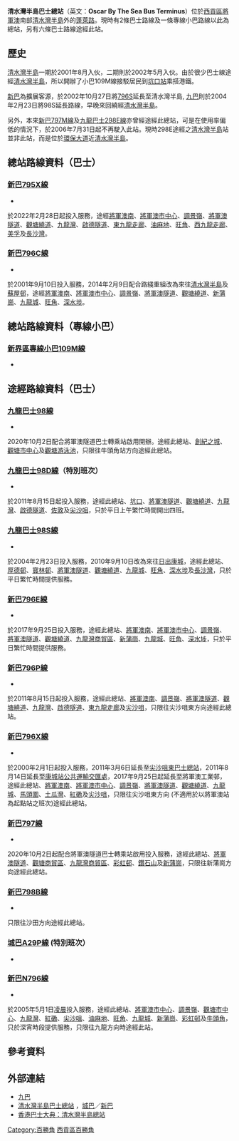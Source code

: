 {{不是|清水灣巴士總站}}
{{Infobox HK Bus terminus 
| image= OscarByTheSeaBT.JPG
| name= 清水灣半島巴士總站 
| engname= Oscar By The Sea Bus Terminus
| district= [[西貢區|西貢區]] 
| area= [[九巴|九巴]]<br>-[[清水灣半島_(住宅)|清水灣半島]]／[[將軍澳工業邨|將軍澳工業邨]]<br>[[新巴|新巴]]<br>-清水灣半島
| location= [[蓬萊路|蓬萊路]]清水灣半島外
| coordinates= {{Coord|22|18|31.6|N|114|15|59.5|E|display=inline,title}}
| opendate= 2002年 
| terminate= [[新巴|新巴]]<br>[[新巴795X線|795X]]、[[新巴796C線|796C]]<br>[[香港小巴|專線小巴]]<br>[[新界區專線小巴109M線|109M]]
| via= [[九巴|九巴]]<br>[[九龍巴士98線|98]]、[[九龍巴士98D線|98D]]（特別班次）、[[九龍巴士98S線|98S]]<br>新巴<br>[[新巴796E線|796E]]、[[新巴796P線|796P]]、[[新巴796X線|796X]]、[[新巴797線|797]]、[[新巴798B線|798B]]、[[新巴N796線|N796]]
| feeder= 
| nearbystreets= 蓬萊路、蓬萊徑、[[環保大道|環保大道]]
| nearbysights= 清水灣半島、[[啟思中學|啟思中學]]
| notes= 
| alternative= 
| bgcolor=blue
| fontcolor=white 
}}
'''清水灣半島巴士總站'''（英文：'''Oscar By The Sea Bus Terminus'''）位於[[西貢區|西貢區]][[將軍澳|將軍澳]]南部[[清水灣半島_(住宅)|清水灣半島]]外的[[蓬萊路|蓬萊路]]。現時有2條巴士路線及一條專線小巴路線以此為總站，另有六條巴士路線途經此站。

==歷史==
[[清水灣半島_(住宅)|清水灣半島]]一期於2001年8月入伙，二期則於2002年5月入伙。由於很少巴士線途經[[清水灣半島_(住宅)|清水灣半島]]，所以開辦了小巴109M線接駁居民到[[坑口站_(香港)|坑口站]]乘搭港鐵。

[[新巴|新巴]]為擴展客源，於2002年10月27日將[[新巴796S線|796S]]延長至清水灣半島, [[九巴|九巴]]則於2004年2月23日將98S延長路線，早晚來回繞經[[清水灣半島_(住宅)|清水灣半島]]。

另外，本來[[新巴797M線|新巴797M線]]及[[九龍巴士298E線|九龍巴士298E線]]亦曾經途經此總站，可是在使用率偏低的情況下，於2006年7月31日起不再駛入此站。現時298E途經之[[清水灣半島_(住宅)|清水灣半島]]站並非此站，而是位於[[環保大道|環保大道]]近[[清水灣半島_(住宅)|清水灣半島]]。

==總站路線資料（巴士）==
===[[新巴795X線|新巴795X線]]===
*{{HK Bus Route KLNT|795X|inline}}
於2022年2月28日起投入服務，途經[[將軍澳南|將軍澳南]]、[[將軍澳市中心|將軍澳市中心]]、[[調景嶺|調景嶺]]、[[將軍澳隧道|將軍澳隧道]]、[[觀塘繞道|觀塘繞道]]、[[九龍灣|九龍灣]]、[[啟德隧道|啟德隧道]]、[[東九龍走廊|東九龍走廊]]、[[油麻地|油麻地]]、[[旺角|旺角]]、[[西九龍走廊|西九龍走廊]]、[[美孚新邨|美孚]]及[[長沙灣|長沙灣]]。

===[[新巴796C線|新巴796C線]]===
*{{HK Bus Route KLNT|796C|inline}}
於2001年9月10日投入服務，2014年2月9日配合路綫重組改為來往[[清水灣半島_(住宅)|清水灣半島]]及[[蘇屋邨|蘇屋邨]]，途經[[將軍澳南|將軍澳南]]、[[將軍澳市中心|將軍澳市中心]]、[[調景嶺|調景嶺]]、[[將軍澳隧道|將軍澳隧道]]、[[觀塘繞道|觀塘繞道]]、[[新蒲崗|新蒲崗]]、[[九龍城|九龍城]]、[[旺角|旺角]]、[[深水埗|深水埗]]。

==總站路線資料（專線小巴）==
===[[新界區專線小巴109M線|新界區專線小巴109M線]]===
*{{HK MiniBus Route NT Show:109M|format=inline}}

==途經路線資料（巴士）==
===[[九龍巴士98線|九龍巴士98線]]===
*{{HK Bus Route KLNT|98|inline}}
2020年10月2日配合將軍澳隧道巴士轉乘站啟用開辦。途經此總站、[[創紀之城|創紀之城]]、[[觀塘市中心|觀塘市中心]]及[[觀塘游泳池|觀塘游泳池]]，只限往牛頭角站方向途經此總站。

===[[九龍巴士98D線|九龍巴士98D線]]（特別班次）===
*{{HK Bus Route KLNT|98D|special}}
於2011年8月15日起投入服務，途經此總站、[[坑口_(香港)|坑口]]、[[將軍澳隧道|將軍澳隧道]]、[[觀塘繞道|觀塘繞道]]、[[九龍灣|九龍灣]]、[[啟德隧道|啟德隧道]]、[[佐敦|佐敦]]及[[尖沙咀|尖沙咀]]，只於平日上午繁忙時間開出四班。

===[[九龍巴士98S線|九龍巴士98S線]]===
*{{HK Bus Route KLNT|98S|inline}}
於2004年2月23日投入服務，2010年9月10日改為來往[[日出康城|日出康城]]，途經此總站、[[厚德邨|厚德邨]]、[[寶林邨|寶林邨]]、[[將軍澳隧道|將軍澳隧道]]、[[觀塘繞道|觀塘繞道]]、[[九龍城|九龍城]]、[[旺角|旺角]]、[[深水埗|深水埗]]及[[長沙灣|長沙灣]]，只於平日繁忙時間提供服務。

===[[新巴796E線|新巴796E線]]===
*{{HK Bus Route KLNT|796E|inline}}
於2017年9月25日投入服務，途經此總站、[[將軍澳南|將軍澳南]]、[[將軍澳市中心|將軍澳市中心]]、[[調景嶺|調景嶺]]、[[將軍澳隧道|將軍澳隧道]]、[[觀塘繞道|觀塘繞道]]、[[九龍灣商貿區|九龍灣商貿區]]、[[新蒲崗|新蒲崗]]、[[九龍城|九龍城]]、[[旺角|旺角]]、[[深水埗|深水埗]]，只於平日繁忙時間提供服務。

===[[新巴796P線|新巴796P線]]===
*{{HK Bus Route KLNT|796P|inline}}
於2011年8月15日起投入服務，途經此總站、[[將軍澳南|將軍澳南]]、[[調景嶺|調景嶺]]、[[將軍澳隧道|將軍澳隧道]]、[[觀塘繞道|觀塘繞道]]、[[九龍灣|九龍灣]]、[[啟德隧道|啟德隧道]]、[[東九龍走廊|東九龍走廊]]及[[尖沙咀|尖沙咀]]，只限往尖沙咀東方向途經此總站。

===[[新巴796X線|新巴796X線]]===
*{{HK Bus Route KLNT|796X|inline}}
於2000年2月1日起投入服務，2011年3月6日延長至[[尖沙咀東巴士總站|尖沙咀東巴士總站]]，2011年8月14日延長至[[康城站公共運輸交匯處|康城站公共運輸交匯處]]，2017年9月25日起延長至將軍澳工業邨，途經此總站、[[將軍澳南|將軍澳南]]、[[將軍澳市中心|將軍澳市中心]]、[[調景嶺|調景嶺]]、[[將軍澳隧道|將軍澳隧道]]、[[觀塘繞道|觀塘繞道]]、[[九龍城|九龍城]]、[[馬頭圍|馬頭圍]]、[[土瓜灣|土瓜灣]]、[[紅磡|紅磡]]及[[尖沙咀|尖沙咀]]，只限往尖沙咀東方向 (不適用於以將軍澳站為起點站之班次)途經此總站。

===[[新巴797線|新巴797線]]===
*{{HK Bus Route KLNT|797|inline}}
2020年10月2日起配合將軍澳隧道巴士轉乘站啟用投入服務，途經此總站、[[將軍澳隧道|將軍澳隧道]]、[[觀塘商貿區|觀塘商貿區]]、[[九龍灣商貿區|九龍灣商貿區]]、[[彩虹邨|彩虹邨]]、[[鑽石山|鑽石山]]及[[新蒲崗|新蒲崗]]，只限往新蒲崗方向途經此總站。

===[[新巴798B線|新巴798B線]]===
*{{HK Bus Route KLNT|798B|inline}}
只限往沙田方向途經此總站。

===[[城巴A29P線|城巴A29P線]] (特別班次）===
*{{HK Bus Route Lantau|A29P|special}}

===[[新巴N796線|新巴N796線]]===
*{{HK Bus Route KLNT|N796|inline}}
於2005年5月1日[[凌晨|凌晨]]投入服務，途經此總站、[[將軍澳市中心|將軍澳市中心]]、[[調景嶺|調景嶺]]、[[觀塘市中心|觀塘市中心]]、[[九龍灣|九龍灣]]、[[紅磡|紅磡]]、[[尖沙咀|尖沙咀]]、[[油麻地|油麻地]]、[[旺角|旺角]]、[[九龍城|九龍城]]、[[新蒲崗|新蒲崗]]、[[彩虹邨|彩虹邨]]及[[牛頭角|牛頭角]]，只於深宵時段提供服務，只限往九龍方向時途經此站。

==參考資料==
{{reflist}}

==外部連結==
*[http://www.kmb.hk 九巴] {{Wayback|url=http://www.kmb.hk/ |date=20121206050156 }}
*[http://www.nwstbus.com.hk/routes/busstop.aspx?intLangID=2&stopid=002931 清水灣半島巴士總站] {{Wayback|url=http://www.nwstbus.com.hk/routes/busstop.aspx?intLangID=2&stopid=002931 |date=20160604111519 }}，[[城巴|城巴]]／[[新巴|新巴]]
*[[:wikia:hkbus:清水灣半島總站|香港巴士大典：清水灣半島總站]]

{{香港西貢區巴士總站列表}}

[[Category:百勝角|Category:百勝角]]
[[Category:香港公共運輸交匯處|西貢區百勝角]]